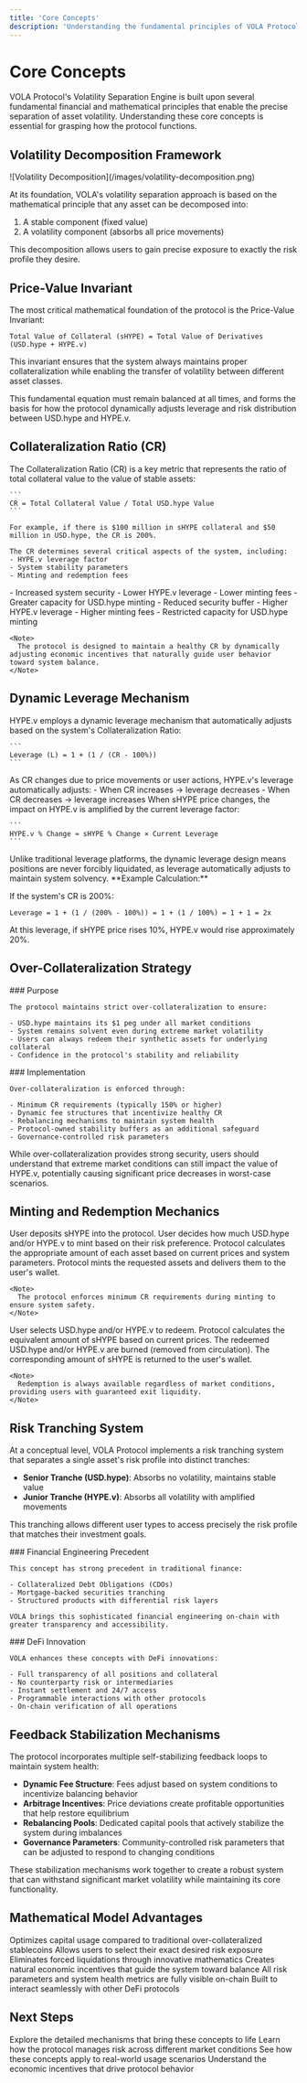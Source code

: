 ```yaml
---
title: 'Core Concepts'
description: 'Understanding the fundamental principles of VOLA Protocol volatility separation'
---
```


# Core Concepts

VOLA Protocol's Volatility Separation Engine is built upon several fundamental financial and mathematical principles that enable the precise separation of asset volatility. Understanding these core concepts is essential for grasping how the protocol functions.

## Volatility Decomposition Framework

<Frame>
  ![Volatility Decomposition](/images/volatility-decomposition.png)
</Frame>

At its foundation, VOLA's volatility separation approach is based on the mathematical principle that any asset can be decomposed into:

1. A stable component (fixed value)
2. A volatility component (absorbs all price movements)

This decomposition allows users to gain precise exposure to exactly the risk profile they desire.

## Price-Value Invariant

<Card>
  The most critical mathematical foundation of the protocol is the Price-Value Invariant:
  
  ```
  Total Value of Collateral (sHYPE) = Total Value of Derivatives (USD.hype + HYPE.v)
  ```
  
  This invariant ensures that the system always maintains proper collateralization while enabling the transfer of volatility between different asset classes.
</Card>

<Note>
  This fundamental equation must remain balanced at all times, and forms the basis for how the protocol dynamically adjusts leverage and risk distribution between USD.hype and HYPE.v.
</Note>

## Collateralization Ratio (CR)

<Tabs>
  <Tab title="Definition">
    <div className="mb-4">
      The Collateralization Ratio (CR) is a key metric that represents the ratio of total collateral value to the value of stable assets:
    </div>
    
    ```
    CR = Total Collateral Value / Total USD.hype Value
    ```
    
    For example, if there is $100 million in sHYPE collateral and $50 million in USD.hype, the CR is 200%.
    
    The CR determines several critical aspects of the system, including:
    - HYPE.v leverage factor
    - System stability parameters
    - Minting and redemption fees
  </Tab>
  
  <Tab title="Significance">
    <CardGroup cols={2}>
      <Card title="Higher CR (e.g., 250%)" icon="shield-check">
        - Increased system security
        - Lower HYPE.v leverage
        - Lower minting fees
        - Greater capacity for USD.hype minting
      </Card>
      <Card title="Lower CR (e.g., 150%)" icon="triangle-exclamation">
        - Reduced security buffer
        - Higher HYPE.v leverage
        - Higher minting fees
        - Restricted capacity for USD.hype minting
      </Card>
    </CardGroup>
    
    <Note>
      The protocol is designed to maintain a healthy CR by dynamically adjusting economic incentives that naturally guide user behavior toward system balance.
    </Note>
  </Tab>
</Tabs>

## Dynamic Leverage Mechanism

<Steps>
  <Step title="Leverage Calculation">
    HYPE.v employs a dynamic leverage mechanism that automatically adjusts based on the system's Collateralization Ratio:
    
    ```
    Leverage (L) = 1 + (1 / (CR - 100%))
    ```
  </Step>
  
  <Step title="Automatic Adjustment">
    As CR changes due to price movements or user actions, HYPE.v's leverage automatically adjusts:
    - When CR increases → leverage decreases
    - When CR decreases → leverage increases
  </Step>
  
  <Step title="Price Impact">
    When sHYPE price changes, the impact on HYPE.v is amplified by the current leverage factor:
    
    ```
    HYPE.v % Change ≈ sHYPE % Change × Current Leverage
    ```
  </Step>
  
  <Step title="No Liquidation Design">
    Unlike traditional leverage platforms, the dynamic leverage design means positions are never forcibly liquidated, as leverage automatically adjusts to maintain system solvency.
  </Step>
</Steps>

<Card>
  **Example Calculation:**
  
  If the system's CR is 200%:
  
  ```
  Leverage = 1 + (1 / (200% - 100%)) = 1 + (1 / 100%) = 1 + 1 = 2x
  ```
  
  At this leverage, if sHYPE price rises 10%, HYPE.v would rise approximately 20%.
</Card>

## Over-Collateralization Strategy

<Columns>
  <Column>
    ### Purpose
    
    The protocol maintains strict over-collateralization to ensure:
    
    - USD.hype maintains its $1 peg under all market conditions
    - System remains solvent even during extreme market volatility
    - Users can always redeem their synthetic assets for underlying collateral
    - Confidence in the protocol's stability and reliability
  </Column>
  
  <Column>
    ### Implementation
    
    Over-collateralization is enforced through:
    
    - Minimum CR requirements (typically 150% or higher)
    - Dynamic fee structures that incentivize healthy CR
    - Rebalancing mechanisms to maintain system health
    - Protocol-owned stability buffers as an additional safeguard
    - Governance-controlled risk parameters
  </Column>
</Columns>

<Warning>
  While over-collateralization provides strong security, users should understand that extreme market conditions can still impact the value of HYPE.v, potentially causing significant price decreases in worst-case scenarios.
</Warning>

## Minting and Redemption Mechanics

<Tabs>
  <Tab title="Minting Process">
    <Steps>
      <Step title="Deposit Collateral">
        User deposits sHYPE into the protocol.
      </Step>
      <Step title="Choose Minting Ratio">
        User decides how much USD.hype and/or HYPE.v to mint based on their risk preference.
      </Step>
      <Step title="System Calculation">
        Protocol calculates the appropriate amount of each asset based on current prices and system parameters.
      </Step>
      <Step title="Asset Creation">
        Protocol mints the requested assets and delivers them to the user's wallet.
      </Step>
    </Steps>
    
    <Note>
      The protocol enforces minimum CR requirements during minting to ensure system safety.
    </Note>
  </Tab>
  
  <Tab title="Redemption Process">
    <Steps>
      <Step title="Initiate Redemption">
        User selects USD.hype and/or HYPE.v to redeem.
      </Step>
      <Step title="System Calculation">
        Protocol calculates the equivalent amount of sHYPE based on current prices.
      </Step>
      <Step title="Asset Burn">
        The redeemed USD.hype and/or HYPE.v are burned (removed from circulation).
      </Step>
      <Step title="Collateral Return">
        The corresponding amount of sHYPE is returned to the user's wallet.
      </Step>
    </Steps>
    
    <Note>
      Redemption is always available regardless of market conditions, providing users with guaranteed exit liquidity.
    </Note>
  </Tab>
</Tabs>

## Risk Tranching System

<Card>
  At a conceptual level, VOLA Protocol implements a risk tranching system that separates a single asset's risk profile into distinct tranches:
  
  - **Senior Tranche (USD.hype)**: Absorbs no volatility, maintains stable value
  - **Junior Tranche (HYPE.v)**: Absorbs all volatility with amplified movements
  
  This tranching allows different user types to access precisely the risk profile that matches their investment goals.
</Card>

<Columns>
  <Column>
    ### Financial Engineering Precedent
    
    This concept has strong precedent in traditional finance:
    
    - Collateralized Debt Obligations (CDOs)
    - Mortgage-backed securities tranching
    - Structured products with differential risk layers
    
    VOLA brings this sophisticated financial engineering on-chain with greater transparency and accessibility.
  </Column>
  
  <Column>
    ### DeFi Innovation
    
    VOLA enhances these concepts with DeFi innovations:
    
    - Full transparency of all positions and collateral
    - No counterparty risk or intermediaries
    - Instant settlement and 24/7 access
    - Programmable interactions with other protocols
    - On-chain verification of all operations
  </Column>
</Columns>

## Feedback Stabilization Mechanisms

<Card>
  The protocol incorporates multiple self-stabilizing feedback loops to maintain system health:
  
  - **Dynamic Fee Structure**: Fees adjust based on system conditions to incentivize balancing behavior
  - **Arbitrage Incentives**: Price deviations create profitable opportunities that help restore equilibrium
  - **Rebalancing Pools**: Dedicated capital pools that actively stabilize the system during imbalances
  - **Governance Parameters**: Community-controlled risk parameters that can be adjusted to respond to changing conditions
</Card>

<Note>
  These stabilization mechanisms work together to create a robust system that can withstand significant market volatility while maintaining its core functionality.
</Note>

## Mathematical Model Advantages

<CardGroup cols={3}>
  <Card title="Capital Efficiency" icon="money-bill-transfer">
    Optimizes capital usage compared to traditional over-collateralized stablecoins
  </Card>
  <Card title="Risk Precision" icon="bullseye">
    Allows users to select their exact desired risk exposure
  </Card>
  <Card title="Liquidation-Free" icon="shield-check">
    Eliminates forced liquidations through innovative mathematics
  </Card>
  <Card title="Self-Balancing" icon="scale-balanced">
    Creates natural economic incentives that guide the system toward balance
  </Card>
  <Card title="Transparent Risk" icon="eye">
    All risk parameters and system health metrics are fully visible on-chain
  </Card>
  <Card title="Composable Design" icon="puzzle-piece">
    Built to interact seamlessly with other DeFi protocols
  </Card>
</CardGroup>

## Next Steps

<CardGroup cols={2}>
  <Card title="Mechanisms" icon="gears" href="/volatility-separation/mechanisms">
    Explore the detailed mechanisms that bring these concepts to life
  </Card>
  <Card title="Risk Management" icon="shield" href="/volatility-separation/risk-management">
    Learn how the protocol manages risk across different market conditions
  </Card>
  <Card title="User Scenarios" icon="users" href="/volatility-separation/user-scenarios">
    See how these concepts apply to real-world usage scenarios
  </Card>
  <Card title="Fee Structure" icon="hand-holding-dollar" href="/volatility-separation/fee-structure">
    Understand the economic incentives that drive protocol behavior
  </Card>
</CardGroup> 